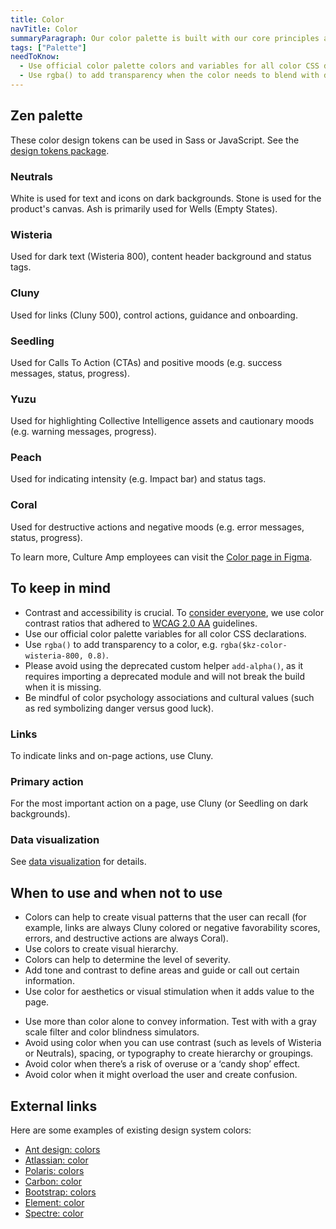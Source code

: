 ```yaml
---
title: Color
navTitle: Color
summaryParagraph: Our color palette is built with our core principles and guidelines as its foundation. We are committed to complying with WCAG AA standard contrast ratios.
tags: ["Palette"]
needToKnow:
  - Use official color palette colors and variables for all color CSS declarations. Never hard-code a color without a variable.
  - Use rgba() to add transparency when the color needs to blend with different backgrounds.
---
```




## Zen palette

These color design tokens can be used in Sass or JavaScript. See the [design tokens package](https://github.com/cultureamp/kaizen-design-system/tree/master/packages/design-tokens).

### Neutrals

White is used for text and icons on dark backgrounds. Stone is used for the product's canvas. Ash is primarily used for Wells (Empty States).

<ZenNeutrals />

### Wisteria

Used for dark text (Wisteria 800), content header background and status tags.

<ZenWisteria />

### Cluny

Used for links (Cluny 500), control actions, guidance and onboarding.

<ZenCluny />

### Seedling

Used for Calls To Action (CTAs) and positive moods (e.g. success messages, status, progress).

<ZenSeedling />

### Yuzu

Used for highlighting Collective Intelligence assets and cautionary moods (e.g. warning messages, progress).

<ZenYuzu />

### Peach

Used for indicating intensity (e.g. Impact bar) and status tags.

<ZenPeach />

### Coral

Used for destructive actions and negative moods (e.g. error messages, status, progress).

<ZenCoral />

To learn more, Culture Amp employees can visit the [Color page in Figma](https://www.figma.com/file/GMxm8rvDCbj0Xw3TQWBZ8b/Zen-UI-Kit?node-id=1929%3A81).

## To keep in mind

- Contrast and accessibility is crucial. To [consider everyone](/language/voiceandtone/), we use color contrast ratios that adhered to [WCAG 2.0 AA](https://www.w3.org/TR/WCAG20/#visual-audio-contrast-contrast) guidelines.
- Use our official color palette variables for all color CSS declarations.
- Use `rgba()` to add transparency to a color, e.g. `rgba($kz-color-wisteria-800, 0.8)`.
- Please avoid using the deprecated custom helper `add-alpha()`, as it requires importing a deprecated module and will not break the build when it is missing.
- Be mindful of color psychology associations and cultural values (such as red symbolizing danger versus good luck).

### Links

To indicate links and on-page actions, use Cluny.

### Primary action

For the most important action on a page, use Cluny (or Seedling on dark backgrounds).

### Data visualization

See [data visualization](/guidelines/data-visualization) for details.

## When to use and when not to use

<WhenToUseAndWhenNotToUse>
<WhenToUse>

- Colors can help to create visual patterns that the user can recall (for example, links are always Cluny colored or negative favorability scores, errors, and destructive actions are always Coral).
- Use colors to create visual hierarchy.
- Colors can help to determine the level of severity.
- Add tone and contrast to define areas and guide or call out certain information.
- Use color for aesthetics or visual stimulation when it adds value to the page.

</WhenToUse>
<WhenNotToUse>

- Use more than color alone to convey information. Test with with a gray scale filter and color blindness simulators.
- Avoid using color when you can use contrast (such as levels of Wisteria or Neutrals), spacing, or typography to create hierarchy or groupings.
- Avoid color when there’s a risk of overuse or a ‘candy shop’ effect.
- Avoid color when it might overload the user and create confusion.

</WhenNotToUse>
</WhenToUseAndWhenNotToUse>

## External links

Here are some examples of existing design system colors:

- [Ant design: colors](https://ant.design/docs/spec/colors)
- [Atlassian: color](https://www.atlassian.design/guidelines/product/foundations/color)
- [Polaris: colors](https://polaris.shopify.com/design/colors)
- [Carbon: color](https://www.carbondesignsystem.com/guidelines/color/overview)
- [Bootstrap: colors](https://getbootstrap.com/docs/4.3/utilities/colors/)
- [Element: color](https://element.eleme.io/#/en-US/component/color)
- [Spectre: color](https://picturepan2.github.io/spectre/utilities/colors.html)

